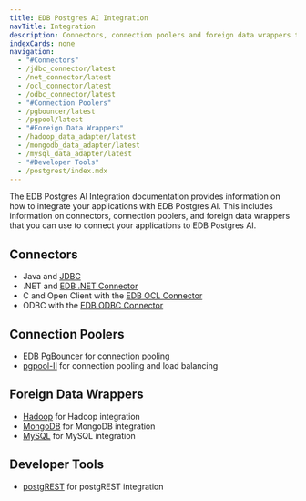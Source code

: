 ```yaml
---
title: EDB Postgres AI Integration
navTitle: Integration
description: Connectors, connection poolers and foreign data wrappers to integrate your applications with EDB Postgres AI.
indexCards: none
navigation:
  - "#Connectors"
  - /jdbc_connector/latest
  - /net_connector/latest
  - /ocl_connector/latest
  - /odbc_connector/latest
  - "#Connection Poolers"
  - /pgbouncer/latest
  - /pgpool/latest
  - "#Foreign Data Wrappers"
  - /hadoop_data_adapter/latest
  - /mongodb_data_adapter/latest
  - /mysql_data_adapter/latest
  - "#Developer Tools"
  - /postgrest/index.mdx
---
```


The EDB Postgres AI Integration documentation provides information on how to integrate your applications with EDB Postgres AI. This includes information on connectors, connection poolers, and foreign data wrappers that you can use to connect your applications to EDB Postgres AI.

## Connectors

- Java and [JDBC](/jdbc_connector/latest/)
- .NET and [EDB .NET Connector](/net_connector/latest/)
- C and Open Client with the [EDB OCL Connector](/ocl_connector/latest/)
- ODBC with the [EDB ODBC Connector](/odbc_connector/latest/)

## Connection Poolers

- [EDB PgBouncer](/pgbouncer/latest/) for connection pooling
- [pgpool-II](/pgpool/latest/) for connection pooling and load balancing

## Foreign Data Wrappers

- [Hadoop](/hadoop_data_adapter/latest/) for Hadoop integration
- [MongoDB](/mongo_data_adapter/latest/) for MongoDB integration
- [MySQL](/mysql_data_adapter/latest/) for MySQL integration

## Developer Tools

- [postgREST](/postgrest/index.mdx) for postgREST integration